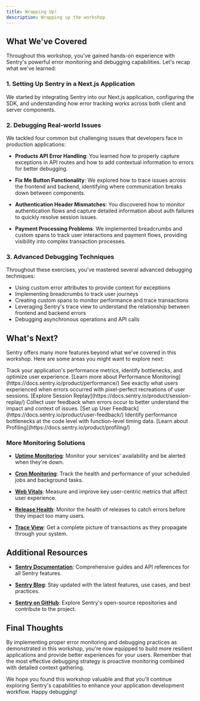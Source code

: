 ```yaml
---
title: Wrapping Up!
description: Wrapping up the workshop
---
```



## What We've Covered

Throughout this workshop, you've gained hands-on experience with Sentry's powerful error monitoring and debugging capabilities. Let's recap what we've learned:

### 1. Setting Up Sentry in a Next.js Application

We started by integrating Sentry into our Next.js application, configuring the SDK, and understanding how error tracking works across both client and server components.

### 2. Debugging Real-world Issues

We tackled four common but challenging issues that developers face in production applications:

- **Products API Error Handling**: You learned how to properly capture exceptions in API routes and how to add contextual information to errors for better debugging.

- **Fix Me Button Functionality**: We explored how to trace issues across the frontend and backend, identifying where communication breaks down between components.

- **Authentication Header Mismatches**: You discovered how to monitor authentication flows and capture detailed information about auth failures to quickly resolve session issues.

- **Payment Processing Problems**: We implemented breadcrumbs and custom spans to track user interactions and payment flows, providing visibility into complex transaction processes.

### 3. Advanced Debugging Techniques

Throughout these exercises, you've mastered several advanced debugging techniques:

- Using custom error attributes to provide context for exceptions
- Implementing breadcrumbs to track user journeys
- Creating custom spans to monitor performance and trace transactions
- Leveraging Sentry's trace view to understand the relationship between frontend and backend errors
- Debugging asynchronous operations and API calls

## What's Next?

Sentry offers many more features beyond what we've covered in this workshop. Here are some areas you might want to explore next:

<CardGrid>
  <Card title="Performance Monitoring" icon="rocket">
    Track your application's performance metrics, identify bottlenecks, and optimize user experience.
    [Learn more about Performance Monitoring](https://docs.sentry.io/product/performance/)
  </Card>

  <Card title="Replays" icon="play">
    See exactly what users experienced when errors occurred with pixel-perfect recreations of user sessions.
    [Explore Session Replay](https://docs.sentry.io/product/session-replay/)
  </Card>

  <Card title="User Feedback" icon="comment">
    Collect user feedback when errors occur to better understand the impact and context of issues.
    [Set up User Feedback](https://docs.sentry.io/product/user-feedback/)
  </Card>

  <Card title="Profiling" icon="chart">
    Identify performance bottlenecks at the code level with function-level timing data.
    [Learn about Profiling](https://docs.sentry.io/product/profiling/)
  </Card>
</CardGrid>

### More Monitoring Solutions

- **[Uptime Monitoring](https://docs.sentry.io/product/alerts/create-alerts/uptime-alert-config/)**: Monitor your services' availability and be alerted when they're down.

- **[Cron Monitoring](https://docs.sentry.io/platforms/javascript/guides/nextjs/crons/)**: Track the health and performance of your scheduled jobs and background tasks.

- **[Web Vitals](https://docs.sentry.io/product/performance/web-vitals/)**: Measure and improve key user-centric metrics that affect user experience.

- **[Release Health](https://docs.sentry.io/product/releases/)**: Monitor the health of releases to catch errors before they impact too many users.

- **[Trace View](https://docs.sentry.io/product/performance/trace-view/)**: Get a complete picture of transactions as they propagate through your system.

## Additional Resources

- **[Sentry Documentation](https://docs.sentry.io/)**: Comprehensive guides and API references for all Sentry features.

- **[Sentry Blog](https://sentry.io/blog/)**: Stay updated with the latest features, use cases, and best practices.

- **[Sentry on GitHub](https://github.com/getsentry)**: Explore Sentry's open-source repositories and contribute to the project.

## Final Thoughts

By implementing proper error monitoring and debugging practices as demonstrated in this workshop, you're now equipped to build more resilient applications and provide better experiences for your users. Remember that the most effective debugging strategy is proactive monitoring combined with detailed context gathering.

We hope you found this workshop valuable and that you'll continue exploring Sentry's capabilities to enhance your application development workflow. Happy debugging!
